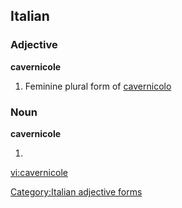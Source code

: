 ==Italian==

===Adjective===
'''cavernicole''' {{f}}

# Feminine plural form of [[cavernicolo]]

===Noun===
'''cavernicole''' {{f}}
# {{plural of|[[cavernicola]]|lang=Italian}}

[[Category:Italian adjective forms]]

[[vi:cavernicole]]
